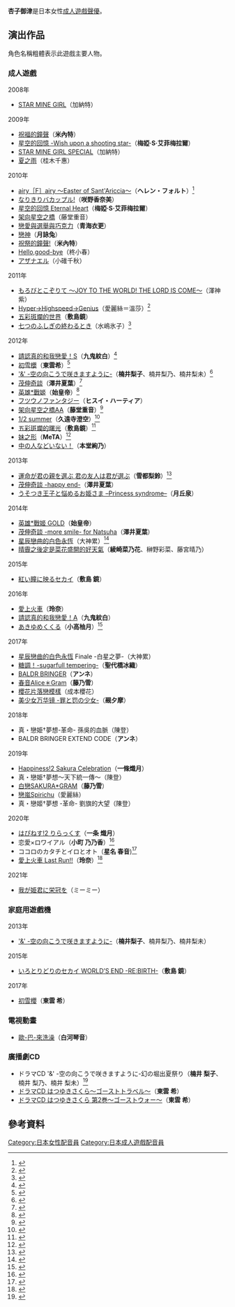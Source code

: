 {{japanese|japanese=杏子 御津|kana=あんず みつ|romaji=Anzu Mitsu}}
'''杏子御津'''是日本女性[[日本成人游戏|成人遊戲]][[聲優|聲優]]。

== 演出作品 ==
角色名稱粗體表示此遊戲主要人物。

=== 成人遊戲 ===
;2008年
* [[STAR_MINE_GIRL|STAR MINE GIRL]]（加納特）

;2009年
* [[祝福的鐘聲|祝福的鐘聲]]（'''米內特'''）
* [[星空的回憶_-Wish_upon_a_shooting_star-|星空的回憶 -Wish upon a shooting star-]]（'''梅婭‧S‧艾菲梅拉爾'''）
* [[STAR_MINE_GIRL|STAR MINE GIRL SPECIAL]]（加納特）
* [[夏之雨|夏之雨]]（桂木千惠）

;2010年
* [[airy［F］airy_〜Easter_of_Sant'Ariccia〜|airy［F］airy 〜Easter of Sant'Ariccia〜]]（'''ヘレン・フォルト'''）<ref>{{Cite web|date=|url=http://www.rococoworks.com/airyfairy/product/|script-title=ja:製品情報｜airy〔F〕airy|publisher=RococoWorks|accessdate=2011-12-26|language=ja|archive-date=2021-08-31|archive-url=https://web.archive.org/web/20210831124606/http://www.rococoworks.com/airyfairy/product/|dead-url=no}}</ref>
* [[なりきりバカップル!|なりきりバカップル!]]（'''咲野香奈美'''）
* [[星空的回憶_-Wish_upon_a_shooting_star-|星空的回憶 Eternal Heart]]（'''梅婭‧S‧艾菲梅拉爾'''）
* [[架向星空之橋|架向星空之橋]]（藤堂重音）
* [[戀愛與選舉與巧克力|戀愛與選舉與巧克力]]（'''青海衣更'''）
* [[戀神|戀神]]（'''月詠兔'''）
* [[祝福的鐘聲|祝祭的鐘聲!]]（'''米內特'''）
* [[Hello,good-bye|Hello,good-bye]]（柊小春）
* [[アザナエル|アザナエル]]（小碓千秋）

;2011年
* [[もろびとこぞりて_～JOY_TO_THE_WORLD!_THE_LORD_IS_COME～|もろびとこぞりて ～JOY TO THE WORLD! THE LORD IS COME～]]（渾神紫）
* [[Hyper→Highspeed→Genius|Hyper→Highspeed→Genius]]（愛麗絲＝溫莎）<ref>{{Cite web|date=|url=http://windmill.suki.gr.jp/product/HHG/character_02.html#c07|title=Hyper→Highspeed→Genius|publisher=|accessdate=2011-07-22|deadurl=yes|archiveurl=https://web.archive.org/web/20110723193824/http://windmill.suki.gr.jp/product/HHG/character_02.html#c07|archivedate=2011-07-23|language=ja}}</ref>
* [[五彩斑斕的世界|五彩斑斕的世界]]（'''敷島鏡'''）
* [[七つのふしぎの終わるとき|七つのふしぎの終わるとき]]（水嶋氷子）<ref>{{Cite web|date=|url=http://www.etude-soft.jp/product/nanatoki/character/#c_05|script-title=ja:七つのふしぎの終わるときの公式ホームページ|publisher=|accessdate=2011-09-12|language=ja|archive-date=2020-01-19|archive-url=https://web.archive.org/web/20200119173119/http://www.etude-soft.jp/product/nanatoki/character/#c_05|dead-url=no}}</ref>

;2012年
* [[請認真的和我戀愛！！|請認真的和我戀愛！S]]（'''九鬼紋白'''）<ref>{{Cite web|date=|url=http://minatosoft.com/majikoi-s/chara-monshiro.html|script-title=ja:真剣で私に恋しなさい！S　九鬼　紋白|publisher=みなとそふと|accessdate=2011-09-01|language=ja|archive-date=2020-02-21|archive-url=https://web.archive.org/web/20200221190841/http://www.minatosoft.com/majikoi-s/chara-monshiro.html|dead-url=no}}</ref>
* [[初雪櫻|初雪櫻]]（'''東雲希'''）<ref>{{Cite web|date=|url=http://sagaplanets.product.co.jp/works/hatuyuki/char.htm#nz|script-title=ja:はつゆきさくら|publisher=SAGA PLANETS|accessdate=2011-11-18|language=ja|archive-date=2011-10-31|archive-url=https://web.archive.org/web/20111031104050/http://sagaplanets.product.co.jp/works/hatuyuki/char.htm#nz|dead-url=no}}</ref>
* [['&'_-空の向こうで咲きますように-|'&' -空の向こうで咲きますように-]]（'''楠井梨子'''、楠井梨乃、楠井梨未）<ref>{{Cite web|date=|url=http://www.akatsukiworks.com/product/and/cha_03.html|script-title=ja:‘＆’ - 空の向こうで咲きますように -　公式サイト|publisher=曉WORKS.|accessdate=2011-11-29}}{{dead link|date=2018年1月 |bot=InternetArchiveBot |fix-attempted=yes |language=ja}}</ref>
* [[茂伸奇談|茂伸奇談]]（'''澤井夏葉'''）<ref>{{Cite web|date=|url=http://www.lose.jp/monobeno/spec.html|script-title=ja:ものべの - monobeno -|publisher=Lose|accessdate=2011-11-23|deadurl=yes|archiveurl=https://web.archive.org/web/20120110014104/http://www.lose.jp/monobeno/spec.html|archivedate=2012-01-10|language=ja}}</ref>
* [[英雄*戰姬|英雄*戰姬]]（'''始皇帝'''）<ref>{{Cite web|date=|url=http://tenco.cc/products/eiyusenki/#/character/qptrdgrm|script-title=ja:英雄＊戦姫|publisher=|accessdate=2012-01-21|deadurl=yes|archiveurl=https://web.archive.org/web/20120111154509/http://tenco.cc/products/eiyusenki/#/character/qptrdgrm|archivedate=2012-01-11|language=ja}}</ref>
* [[フツウノファンタジー|フツウノファンタジー]]（'''ヒスイ・ハーティア'''）
* [[架向星空之橋|架向星空之橋AA]]（'''藤堂重音'''）<ref>{{Cite web|date=|url=http://hoshikaka.jp/aa_chara_others.html|script-title=ja:feng the 7th project :: 星空へ架かる橋AA（ダブルエー）|publisher=feng|accessdate=2011-11-27|archive-url=https://web.archive.org/web/20111222002709/http://hoshikaka.jp/aa_chara_others.html|archive-date=2011-12-22|dead-url=yes|language=ja}}</ref>
* [[1/2_summer|1/2 summer]]（'''久遠寺澄空'''）<ref>{{Cite web|date=|url=http://www.h-comb.biz/product/08/page_ch/ch_03.html|script-title=ja:1/2 summer -キャラクターページ|publisher=|accessdate=2014-06-05|deadurl=yes|archiveurl=https://web.archive.org/web/20120501041833/http://www.h-comb.biz/product/08/page_ch/ch_03.html|archivedate=2012-05-01|language=ja}}</ref>
* [[五彩斑斕的世界|五彩斑斕的曙光]]（'''敷島鏡'''）<ref>{{Cite web|date=|url=http://www.favo.co.jp/soft/product/Hikari/chracter.html|script-title=ja:いろとりどりのヒカリ　-キャラクター紹介-|publisher=|accessdate=2014-06-05|language=ja}}{{dead link|date=2018年3月 |bot=InternetArchiveBot |fix-attempted=yes }}</ref>
* [[妹之形|妹之形]]（'''MeTA'''）<ref>{{Cite web|date=|url=http://www.cuffs-sphere.jp/products/imouto/char/meta/|script-title=ja:イモウトノカタチ - ミータ|publisher=|accessdate=2012-04-03|language=ja|archive-date=2020-01-20|archive-url=https://web.archive.org/web/20200120190439/http://www.cuffs-sphere.jp/products/imouto/char/meta/|dead-url=no}}</ref>
* [[中の人などいない！|中の人などいない！]]（'''本堂絢乃'''）

;2013年
* [[運命が君の親を選ぶ_君の友人は君が選ぶ|運命が君の親を選ぶ 君の友人は君が選ぶ]]（'''雪都梨鈴'''）<ref>{{Cite web|date=|url=http://www.white-soft.jp/products/unmei/character.html|script-title=ja:運命が君の親を選ぶ 君の友人は君が選ぶ»人物紹介|publisher=|accessdate=2014-06-05|deadurl=yes|archiveurl=https://web.archive.org/web/20121025143433/http://white-soft.jp/products/unmei/character.html|archivedate=2012-10-25|language=ja}}</ref>
* [[茂伸奇談|茂伸奇談 -happy end-]]（'''澤井夏葉'''）
* [[うそつき王子と悩めるお姫さま_–Princess_syndrome–|うそつき王子と悩めるお姫さま –Princess syndrome–]]（'''月丘泉'''）

;2014年
* [[英雄*戰姬_GOLD|英雄*戰姬 GOLD]]（'''始皇帝'''）
* [[茂伸奇談|茂伸奇談 -more smile- for Natsuha]]（'''澤井夏葉'''）
* [[星辰戀曲的白色永恆|星辰戀曲的白色永恆]]（大神累）<ref>{{Cite web|date=|url=http://www.favo-soft.jp/soft/product/WhiteEternity/character.html|script-title=ja:アストラエアの白き永遠|publisher=|accessdate=2014-06-05|language=ja|archive-date=2020-02-22|archive-url=https://web.archive.org/web/20200222220930/http://www.favo-soft.jp/soft/product/WhiteEternity/character.html|dead-url=no}}</ref>
* [[晴霽之後定是菜花盛開的好天氣|晴霽之後定是菜花盛開的好天氣]]（'''綾崎菜乃花'''、榊野彩菜、藤宮晴乃）

;2015年
* [[五彩斑斕的世界|紅い瞳に映るセカイ]]（'''敷島 鏡'''）

;2016年
* [[愛上火車|愛上火車]]（'''玲奈'''）
* [[請認真的和我戀愛！|請認真的和我戀愛！A]]（'''九鬼紋白'''）
* [[あきゆめくくる|あきゆめくくる]]（'''小高柚月'''）<ref>{{Cite web|date=|url=http://www.sumikko-soft.com/akikuru/|script-title=ja:あきゆめくくる 公式サイト|publisher=|accessdate=2016-12-13|language=ja|archive-date=2018-07-28|archive-url=https://web.archive.org/web/20180728044557/http://www.sumikko-soft.com/akikuru/|dead-url=no}}</ref>

;2017年
* [[星辰戀曲的白色永恆|星辰戀曲的白色永恆]] Finale -白星之夢-（大神累）
* [[糖調！-sugarfull_tempering-|糖調！-sugarfull tempering-]]（'''聖代橋冰織'''）
* [[BALDR_BRINGER|BALDR BRINGER]]（'''アンネ'''）
* [[春音Alice＊Gram|春音Alice＊Gram]]（'''藤乃雪'''）
* [[櫻花片落戀模樣|櫻花片落戀模樣]]（成本櫻花）
* [[美少女万华镜_-罪と罚の少女-|美少女万华镜 -罪と罚の少女-]]（'''觋夕摩'''）

;2018年
* 真・戀姫†夢想-革命- 孫吳的血脈（陳登）
* BALDR BRINGER EXTEND CODE（'''アンネ'''）

;2019年
* [[Happiness!2_Sakura_Celebration|Happiness!2 Sakura Celebration]]（'''一條熾月'''）
* 真・戀姫†夢想～天下統一傳～（陳登）
* [[白戀SAKURA*GRAM|白戀SAKURA*GRAM]]（'''藤乃雪'''）
* [[戀嵐Spirichu|戀嵐Spirichu]]（愛麗絲）
* 真・戀姬†夢想 -革命- 劉旗的大望（陳登）

;2020年
* [[はぴねす!2_りらっくす|はぴねす!2 りらっくす]]（'''一条 熾月'''）
* 恋愛×ロワイアル（'''小町 乃乃香'''）<ref>{{Cite web|date=|url=https://www.asa-pro.com/koirowa/character/chara3.html|title=公式サイト 恋愛×ロワイアル|publisher=[[ASa_Project|ASa Project]]|accessdate=2020-08-29|archive-date=2021-01-16|archive-url=https://web.archive.org/web/20210116115706/https://www.asa-pro.com/koirowa/character/chara3.html|dead-url=no}}</ref>
* ココロのカタチとイロとオト（'''星名 春音''')<ref>{{Cite web|url=http://hulotte.jp/product/kokoro/#chara|title=ココロのカタチとイロとオト|publisher=[[Hulotte|HULOTTE ROI]]|accessdate=2020-09-24|archive-date=2021-01-25|archive-url=https://web.archive.org/web/20210125032202/http://hulotte.jp/product/kokoro/#chara|dead-url=no}}</ref>
* [[愛上火車|愛上火車 Last Run!!]]（'''玲奈'''）<ref>{{Cite web|url=https://lose.jp/maitetsu/character/|title=登場人物紹介|work=『まいてつ Last Run!!』公式サイト|accessdate=2020-10-15|website=|language=ja|archive-date=2021-07-24|archive-url=https://web.archive.org/web/20210724001041/https://lose.jp/maitetsu/character/|dead-url=no}}</ref>

;2021年
* [[我が姫君に栄冠を|我が姫君に栄冠を]]（ミーミー）

=== 家庭用遊戲機 ===
;2013年
* [['&'_-空の向こうで咲きますように-|'&' -空の向こうで咲きますように-]]（'''楠井梨子'''、楠井梨乃、楠井梨未）
;2015年
* [[五彩斑斕的世界|いろとりどりのセカイ WORLD’S END -RE:BIRTH-]]（'''敷島 鏡'''）
;2017年
* [[初雪櫻|初雪櫻]]（'''東雲 希'''）

=== 電視動畫 ===
* [[歐-巴-來洗澡|歐-巴-來洗澡]]（'''白河琴音'''）

=== 廣播劇CD ===
* ドラマCD '&' -空の向こうで咲きますように-幻の堀出夏祭り（'''楠井 梨子'''、楠井 梨乃、楠井 梨未）<ref>{{cite web|archiveurl=https://web.archive.org/web/20120620155244/http://www.marine-e.net/sp/and/|archivedate=2012年6月20日|url=http://www.marine-e.net/sp/and/|script-title=ja:ドラマCD '&' -空の向こうで咲きますように-幻の堀出夏祭り|publisher=|accessdate=2020年8月16日|language=ja}}</ref>
* [[初雪櫻|ドラマCD はつゆきさくら〜ゴーストトラベル〜]]（'''東雲 希'''）
* [[初雪櫻|ドラマCD はつゆきさくら 第2巻〜ゴーストウォー〜]]（'''東雲 希'''）

== 參考資料 ==
{{Reflist}}

{{DEFAULTSORT:Anzu Mitsu}}
[[Category:日本女性配音員|Category:日本女性配音員]]
[[Category:日本成人遊戲配音員|Category:日本成人遊戲配音員]]
